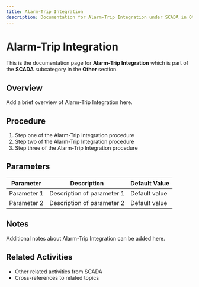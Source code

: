 ```yaml
---
title: Alarm-Trip Integration
description: Documentation for Alarm-Trip Integration under SCADA in Other category
---
```


# Alarm-Trip Integration

This is the documentation page for **Alarm-Trip Integration** which is part of the **SCADA** subcategory in the **Other** section.

## Overview

Add a brief overview of Alarm-Trip Integration here.

## Procedure

1. Step one of the Alarm-Trip Integration procedure
2. Step two of the Alarm-Trip Integration procedure
3. Step three of the Alarm-Trip Integration procedure

## Parameters

| Parameter | Description | Default Value |
|-----------|-------------|---------------|
| Parameter 1 | Description of parameter 1 | Default value |
| Parameter 2 | Description of parameter 2 | Default value |

## Notes

Additional notes about Alarm-Trip Integration can be added here.

## Related Activities

- Other related activities from SCADA
- Cross-references to related topics
